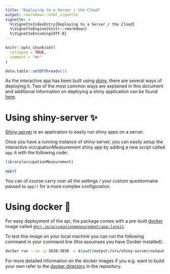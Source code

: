 ```yaml
---
title: "Deploying to a Server / the Cloud"
output: rmarkdown::html_vignette
vignette: >
  %\VignetteIndexEntry{Deploying to a Server / the Cloud}
  %\VignetteEngine{knitr::rmarkdown}
  %\VignetteEncoding{UTF-8}
---
```


```r
knitr::opts_chunk$set(
  collapse = TRUE,
  comment = "#>"
)

data.table::setDTthreads(1)
```

As the interactive app has been built using [shiny](https://shiny.posit.co), there are several ways of deploying it. Two of the most common ways are explained in this document and additional information on deploying a shiny application can be found [here](https://shiny.posit.co/r/deploy.html).

# Using shiny-server ✨

[Shiny-server](https://posit.co/products/open-source/shinyserver/) is an application to easily run shiny apps on a server.

Once you have a running instance of shiny-server, you can easily setup the interactive occupationMeasurement shiny app by adding a new script called `app.R` with the following code:

```r
library(occupationMeasurement)

app()
```

You can of course carry over all the settings / your custom questionnaire passed to `app()` for a more complex configuration.

# Using docker 🐳

For easy deployment of the api, the package comes with a pre-built [docker](https://www.docker.com/) image called [`ghcr.io/occupationmeasurement/app:latest `](https://github.com/orgs/occupationMeasurement/packages/container/package/app).

To test this image on your local machine you can run the following command in your command line (this assumses you have Docker installed):

```bash
docker run --rm -p 3838:3838 -v $(pwd)/output:/srv/shiny-server/output ghcr.io/occupationmeasurement/app:latest
```

For more detailed information on the docker images if you e.g. want to build your own refer to the [docker directory](https://github.com/occupationMeasurement/occupationMeasurement/tree/main/docker) in the repository.
